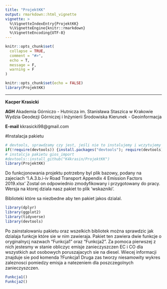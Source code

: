 ```yaml
---
title: "ProjektKK"
output: rmarkdown::html_vignette
vignette: >
  %\VignetteIndexEntry{ProjektKK}
  %\VignetteEngine{knitr::rmarkdown}
  %\VignetteEncoding{UTF-8}
---
```


```r
knitr::opts_chunk$set(
  collapse = TRUE,
  comment = "#>",
  echo = T,
  message = F,
  warning = F
)
```

```r
knitr::opts_chunk$set(echo = FALSE)
library(ProjektKK)
```

***

**Kacper Krasicki**

**AGH** 
Akademia Górniczo - Hutnicza im. Stanisława Staszica w Krakowie
Wydzia Geodezji Górniczej i Inżynierii Środowiska
Kierunek - Geoinformacja

**E-mail** kkrasicki98@gmail.com


#Instalacja pakietu

```r
# devtools, sprawdzamy czy jest, jeśli nie to instalujemy i wczytujemy
if(!require(devtools)) {install.packages("devtools"); require(devtools)}
# instalcja pakietu gios_import
#devtools::install_github("K4krasin/ProjektKK")
library(ProjektKK)
```

Do funkcjonowania projektu potrzebny byl plik bazowy, podany na zajeciach '1.A.3.b.i-iv Road Transport Appendix 4 Emission Factors 2019.xlsx'
Zostal on odpowiednio zmodyfikowany i przygotowany do pracy. Wersja na ktorej dziala nasz pakiet to plik 'wskazniki'.

Biblioteki które sa niezbedne aby ten pakiet jakos dzialal.

```r
library(dplyr)
library(ggplot2)
library(tidyverse)
library(devtools)
```


Po zainstalowaniu pakietu oraz wszelkich bibliotek można sprawdzic jak dzialaja funkcje które sie w nim zawieraja.
Pakiet ten zawiera dwie funkcje o oryginalnycj nazwach "Funkcja1" oraz "Funkcja2".
Za pomoca pierwszej z nich jestesmy w stanie obliczyc emisje zanieczyszczen EC i CO dla wszystkich aut osobowych poruszajacych sie na diesel. Wiecej informacji znajduje sie pod komenda ?Funkcja1
Druga zas tworzy niesamowity wykres zaleznosci pomiedzy emisja a natezeniem dla poszczegolnych zanieczyszczen.

```r
Funkcja1()
Funkcja2()
```

